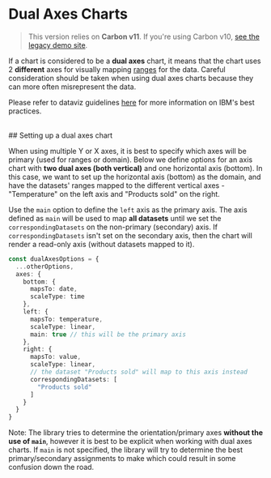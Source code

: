 
<Meta title="Docs/Tutorials/Dual axes charts" />

# Dual Axes Charts
> This version relies on <b>Carbon v11</b>. If you're using Carbon v10, <a href="https://carbon-charts-0x.netlify.app" target="_blank" rel="noreferrer">see the legacy demo site</a>.

If a chart is considered to be a **dual axes** chart, it means that the chart uses 2 **different** axes for visually mapping [ranges](https://www.mathsisfun.com/sets/domain-range-codomain.html) for the data.
Careful consideration should be taken when using dual axes charts because they can more often misrepresent the data.

Please refer to dataviz guidelines [here](https://www.carbondesignsystem.com/data-visualization/getting-started) for more information on IBM's best practices.

<br/>
## Setting up a dual axes chart

When using multiple Y or X axes, it is best to specify which axes will be primary (used for ranges or domain).
Below we define options for an axis chart with **two dual axes (both vertical)** and one horizontal axis (bottom). In this case, we want to
set up the horizontal axis (bottom) as the domain, and have the datasets' ranges mapped to the different vertical axes - "Temperature" on the left axis and "Products sold" on the right.

Use the `main` option to define the `left` axis as the primary axis. The axis defined as `main` will be used to map **all datasets** until we set the
`correspondingDatasets` on the non-primary (secondary) axis. If `correspondingDatasets` isn't set on the secondary axis, then the chart will render
a read-only axis (without datasets mapped to it).

```ts
const dualAxesOptions = {
  ...otherOptions,
  axes: {
    bottom: {
      mapsTo: date,
      scaleType: time
    },
    left: {
      mapsTo: temperature,
      scaleType: linear,
      main: true // this will be the primary axis
    },
    right: {
      mapsTo: value,
      scaleType: linear,
      // the dataset "Products sold" will map to this axis instead
      correspondingDatasets: [
        "Products sold"
      ]
    }
  }
}
```

Note: The library tries to determine the orientation/primary axes **without the use of `main`**,
however it is best to be explicit when working with dual axes charts. If `main` is not specified, the library
will try to determine the best primary/secondary assignments to make which could result in some confusion down the road.